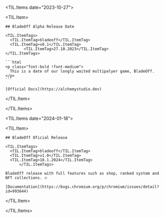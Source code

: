 
<TIL.Items date="2023-10-27">

  <TIL.Item>
    
    ## BladeOff Alpha Release Date

    <TIL.ItemTags>
      <TIL.ItemTag>bladeoff</TIL.ItemTag>
      <TIL.ItemTag>v0.1</TIL.ItemTag>
            <TIL.ItemTag>27.10.2023</TIL.ItemTag>
    </TIL.ItemTags>

    ```html
    <p class="font-bold !font-medium">
      This is a date of our longly waited multipalyer game, BladeOff.
    </p>
    ```

    [Official Docs](https://alchemystudio.dev)

  </TIL.Item>

</TIL.Items>

<TIL.Items date="2024-01-18">

  <TIL.Item>
    
    ## BladeOff Oficial Release

    <TIL.ItemTags>
      <TIL.ItemTag>bladeoff</TIL.ItemTag>
      <TIL.ItemTag>v1.0</TIL.ItemTag>
      <TIL.ItemTag>18.1.2024</TIL.ItemTag>
          </TIL.ItemTags>

    BladeOff release with full features such as shop, ranked system and NFT collections. 🔥

    [Documentation](https://bugs.chromium.org/p/chromium/issues/detail?id=993644)

  </TIL.Item>

</TIL.Items>

